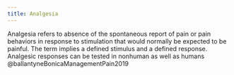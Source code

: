 ```yaml
---
title: Analgesia
---
```


Analgesia refers to absence of the spontaneous report of pain or pain behaviors in response to stimulation that would normally be expected to be painful. The term implies a defined stimulus and a defined response. Analgesic responses can be tested in nonhuman as well as humans @ballantyneBonicaManagementPain2019